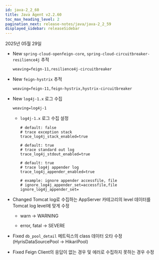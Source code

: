 ```yaml
---
id: java-2_2_60
title: Java Agent v2.2.60
toc_max_heading_level: 2
pagination_next: release-notes/java/java-2_2_59
displayed_sidebar: releaseSidebar
---
```


2025년 05월 29일

- <Status priority='1'>New</Status> `spring-cloud-openfeign-core`, `spring-cloud-circuitbreaker-resilience4j` 추적

    ```String
    weaving=feign-11,resilience4j-circuitbreaker
    ```

- <Status priority='1'>New</Status> `feign-hystrix` 추적

    ```String
    weaving=feign-11,feign-hystrix,hystrix-circuitbreaker
    ```

- <Status priority='1'>New</Status> `log4j-1.x` 로그 수집

    ```String
    weaving=log4j-1
    ```

    * `log4j-1.x` 로그 수집 설정

        ```String
        # default: false
        # trace exception stack
        trace_log4j_stack_enabled=true

        # default: true
        # trace standard out log
        trace_log4j_stdout_enabled=true

        # default: true
        # trace log4j appender log
        trace_log4j_appender_enabled=true

        # example: ignore appender accessfile, file
        # ignore_log4j_appender_set=accessfile,file
        ignore_log4j_appender_set=
        ```

- <Status priority='1'>Changed</Status> Tomcat log로 수집하는 AppServer 카테고리의 level 데이터를 Tomcat log level에 맞게 수정
    
    * warn → WARNING

    * error, fatal → SEVERE

- <Status priority='0'>Fixed</Status> `db_pool_detail` 메트릭스의 class 데이터 오타 수정(HyrisDataSourcePool → HikariPool)

- <Status priority='0'>Fixed</Status> Feign Client의 응답이 없는 경우 및 에러로 수집하지 못하는 경우 수정


<DownloadJava ver="2.2.60" />